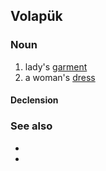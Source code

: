==Volapük==

===Noun===
{{vo-noun}}
 
# lady's [[garment]]
# a woman's [[dress]]

====Declension====
{{vo-decl-noun}}

===See also===
* {{l|vo|laydaklot}}
* {{l|vo|lädaklot}}